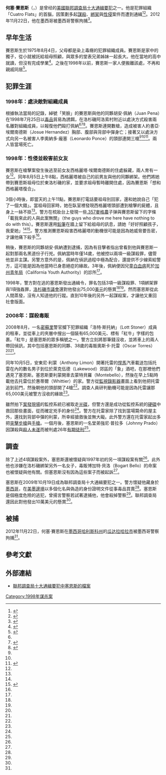 {{Infobox Person
| name               = 何塞·賽恩斯
| image_name         =
| image_caption      = 约瑟·赛恩斯
| birth_date         = {{Birth date and age|year=1975|month=8|day=4}}
| birth_place        = [[加利福尼亞州|加利福尼亞州]][[洛杉磯|洛杉磯]]
| nationality        = [[美國|美國]]籍
| charge             = [[謀殺|謀殺]]、[[綁架|綁架]]、[[性侵|性侵]]
| occupation         = 黑道組織首腦
| added_date         = 2009年10月19日
| number             = 492
}}
'''何塞·賽恩斯'''（{{lang|en|Jose Saenz}}，{{bd|1975年|8月4日}}）是曾经的[[美國|美國]][[聯邦調查局|聯邦調查局]][[美國聯邦調查局十大通緝要犯|十大通緝要犯]]之一。他是犯罪組織「Cuatro Flats」的首腦，因策劃多起[[謀殺|謀殺]]、[[綁架|綁架]]與[[性侵|性侵]]案件而遭到通緝<ref name="LAPD">{{citeweb |url=http://www.lapdonline.org/hollenbeck_most_wanted/most_wanted_view/12820 |title=Most Wanted Profile - Jose Luis Saenz |publisher=洛杉磯市警局 |language=en |date=2004 |accessdate=2010-05-10 |archive-date=2011-06-22 |archive-url=https://web.archive.org/web/20110622073437/http://www.lapdonline.org/hollenbeck_most_wanted/most_wanted_view/12820 |dead-url=no }}</ref><ref name="pressrelease">{{citeweb |url=http://www.fbi.gov/page2/oct09/fugitive_101909.html |title=Wanted for Murder, Kidnapping, and Rape |publisher=聯邦調查局 |language=en |date=2009-10-19 |accessdate=2010-05-14 |archive-date=2013-01-24 |archive-url=https://www.webcitation.org/6DtppuTcg?url=http://www.fbi.gov/news/stories/2009/october/fugitive_101909 |dead-url=no }}</ref>。2012年11月22日，他在墨西哥被墨西哥警察拘捕<ref name="A01">{{cite news|last=Alzaga|first=Ignacio|title=Cae en Guadalajara uno de los 10 más buscados por el FBI|url=http://www.milenio.com/cdb/doc/noticias2011/6f884837c88479918936c0bbeb866019|accessdate=23 November 2012|newspaper=[[Milenio|Milenio]]|date=23 November 2012|language=es|archive-date=2013-01-04|archive-url=https://archive.is/20130104172626/http://www.milenio.com/cdb/doc/noticias2011/6f884837c88479918936c0bbeb866019|dead-url=yes}}</ref>。

== 早年生活 ==
賽恩斯生於1975年8月4日，父母都是染上毒癮的犯罪組織成員。賽恩斯是家中的獨子，從小就被託給祖母照顧，與眾多的堂表兄弟姊妹一起長大。他在當地的高中就讀，但沒有完成學業<ref name="path">{{citeweb |first=Christine |last=Pelisek |url=http://www.sfweekly.com/2010-06-16/news/the-killer-of-his-daughter-s-mother-a-cunning-american-boy-becomes-a-mexican-cartel-soldier-and-east-l-a-executioner/1 |title=The Killer of His Daughter's Mother |publisher=舊金山週報 |language=en |date=2010-06-16 |accessdate=2010-07-11 |archive-date=2011-06-10 |archive-url=https://web.archive.org/web/20110610151228/http://www.sfweekly.com/2010-06-16/news/the-killer-of-his-daughter-s-mother-a-cunning-american-boy-becomes-a-mexican-cartel-soldier-and-east-l-a-executioner/1/ |dead-url=no }}</ref>。之後在1998年以前，賽恩斯一家人便搬離該處，不再和親戚同居<ref name="developments">{{citeweb |url=http://pqasb.pqarchiver.com/latimes/access/32883299.html?dids=32883299:32883299&FMT=ABS&FMTS=ABS:FT&type=current&date=Aug+13%2C+1998&author=&pub=Los+Angeles+Times&desc=NEWS+IN+BRIEF%3A+A+summary+of+developments+across+Los+Angeles+County%3B+Community+News+File+%2F+Boyle+Heights%3B+Double+Murder+Suspect+Sought+in+Rape%2C+Slaying+of+Ex-Girlfriend&pqatl=google |title=A summary of developments across Los Angeles County; Community News File / Boyle Heights; Double Murder Suspect Sought in Rape, Slaying of Ex-Girlfriend |publisher=[[洛杉磯時報|洛杉磯時報]] |language=en |date=1998-08-13 |format=付費 |accessdate=2010-05-14 |archive-date=2012-11-02 |archive-url=https://web.archive.org/web/20121102063411/http://pqasb.pqarchiver.com/latimes/access/32883299.html?dids=32883299:32883299&FMT=ABS&FMTS=ABS:FT&type=current&date=Aug+13,+1998&author=&pub=Los+Angeles+Times&desc=NEWS+IN+BRIEF:+A+summary+of+developments+across+Los+Angeles+County%3B+Community+News+File+%2F+Boyle+Heights%3B+Double+Murder+Suspect+Sought+in+Rape,+Slaying+of+Ex-Girlfriend&pqatl=google |dead-url=no }}</ref>。

== 犯罪生涯 ==
=== 1998年：處決敵對組織成員 ===
根據執法當局的記錄，綽號「笑臉」的賽恩斯與他的同夥胡安·佩納（Juan Pena）在1998年7月25日以[[毒品|毒品]]貿易為誘餌，在洛杉磯阿洛索村附近以處決方式殺害兩名離對組織成員，以報復他們毆打佩納<ref name="path"/><ref name="notorious">{{citeweb |first=Richard |last=Winton |url=http://latimesblogs.latimes.com/lanow/2009/10/notorious-east-la-gang-member-added-to-fbi-most-wanted-list.html |title=Notorious Los Angeles gang member added to FBI Most Wanted list |publisher=洛杉磯時報 |language=en |date=2009-10-20 |accessdate=2010-05-14 |archive-date=2009-10-23 |archive-url=https://web.archive.org/web/20091023024456/http://latimesblogs.latimes.com/lanow/2009/10/notorious-east-la-gang-member-added-to-fbi-most-wanted-list.html |dead-url=no }}</ref><ref name="mostwanted">{{citeweb |first=Richard |last=Winton |url=http://articles.latimes.com/2009/oct/21/local/me-most-wanted21 |title=FBI adds L.A. gang member to 10 Most Wanted list |publisher=洛杉磯時報 |language=en |date=2009-10-21 |accessdate=2010-05-10 |archive-date=2010-06-15 |archive-url=https://web.archive.org/web/20100615213446/http://articles.latimes.com/2009/oct/21/local/me-most-wanted21 |dead-url=no }}</ref>。賽恩斯連開數槍，造成被害人約書亞·埃爾南德斯（Josue Hernandez）胸部、腹部與背部中彈身亡；接著又以處決方式向另一名被害人李奧納多·龐塞（Leonardo Ponce）的頭部連開三槍<ref name="path"/><ref name="developments"/><ref name="motion">{{citeweb |url=http://cityclerk.lacity.org/lacityclerkconnect/index.cfm?fa=ccfi.viewrecord&cfnumber=08-0010-S36 |title=Council File: 08-0010-S36 |publisher=洛杉磯法院檔案管理系統 |language=en |date=2009-05-14 |accessdate=2009-05-18 |archive-date=2011-09-27 |archive-url=https://web.archive.org/web/20110927154416/http://cityclerk.lacity.org/lacityclerkconnect/index.cfm?fa=ccfi.viewrecord&cfnumber=08-0010-S36 |dead-url=no }}</ref>。兩人皆當場死亡。

=== 1998年：性侵並殺害前女友 ===
賽恩斯在槍擊案發生後逃至前女友西格麗塔·埃爾南德斯的住處躲藏，兩人育有一女<ref name="mostwanted"/>。同年8月5日上午8點，西格麗塔被自己的前男友與他的同夥綁架。他們將她帶到賽恩斯祖母位於東洛杉磯的家，並要求祖母暫時離開住處，因為賽恩斯「想和西格麗塔復合」。

3個小時後，即當天的上午11點，賽恩斯打電話要祖母別回家，還和她說自己「犯了一個大錯」。當祖母回家時，她在臥室裡發現西格麗塔頭部遭到槍擊的屍體，且身上一絲不掛<ref name="path"/>。警方在梳妝台上發現一些[[.357麥格農|.357麥格農]]子弹與賽恩斯留下的字條「載我來此的人與此案無關」（the guys who drove me here have nothing to do with this）。賽恩斯還用[[鉛筆|鉛筆]]在牆上留下給祖母的訊息，請她「好好照顧孩子，我愛她」<ref name="path"/><ref name="CNN">{{citeweb |first=Kara |last=Finnstrom |url=http://edition.cnn.com/2009/CRIME/10/19/california.fbi.ten.most.wanted/index.html |title=Gang member latest to join FBI's Ten Most Wanted Fugitives list |publisher=[[有線電視新聞網|有線電視新聞網]] |language=en |date=2009-10-20 |accessdate=2010-05-14 |archive-date=2010-02-10 |archive-url=https://web.archive.org/web/20100210094632/http://edition.cnn.com/2009/CRIME/10/19/california.fbi.ten.most.wanted/index.html |dead-url=no }}</ref>。警方推測賽恩斯殺害西格麗塔的動機很可能是因為她威脅要告密，才讓他痛下殺手<ref name="path"/>。

稍後，賽恩斯的同夥胡安·佩納遭到逮捕，因為有目擊者指出曾看到他與賽恩斯一起對那兩名黑道份子行兇。佩納當時年僅14歲，他被控以兩項一級謀殺罪，儘管他並非主謀。另警方意外的是，佩納在偵訊過程中極為配合，還提供不少線索給警方，這可能是因為他當時已身患絕症的緣故。3年後，佩納便因兒童[[白血病|白血病]]死於[[加州青年局|加州青年局]]（California Youth Authority）的診所<ref name="path"/>。

1998年，警方對在逃的塞恩斯發出通緝令，罪名包括3項一級謀殺罪、1項綁架罪與1項強姦罪，[[洛杉磯市議會|洛杉磯市議會]]還對他發出75,000[[美元|美元]]的懸賞<ref name="notorious"/><ref name="motion"/>。然而塞恩斯從此人間蒸發，沒有人知道他的行蹤。直到10年後的另外一起謀殺案，才讓他又重回社會版面。

=== 2008年：謀殺毒販 ===
2008年8月，一名[[密蘇里州|密蘇里]]警官攔下犯罪組織「洛特·斯托納」（Lott Stoner）成員的租車，並從車上的夾層中搜出一個裝有65,000美元、標有「紅牛」字樣的包裹。「紅牛」是塞恩斯的眾多稱號之一。警方立刻將那筆錢沒收，並將車上的兩人帶回偵訊，其中包括塞恩斯的同夥、38歲的毒販奧斯卡·托雷（Oscar Torres）<ref name="path"/><ref name="mostwanted"/>。

同年10月5日，安東尼·利蒙（Anthony Limon）開著托雷的[[悍馬_(民用汽車)|悍馬]]汽車載送包括托雷在內的數名男子到位於萊克伍德（Lakewood）郊區的「象」酒吧，在那裡他們遇見了塞恩斯。塞恩斯要利蒙開車去蒙特貝羅（Montebello），然後在早上5點時載他去托雷位於惠蒂爾（Whittier）的家。警方從[[監視錄影器|監視錄影器]]畫面上看到他把托雷追到前門，然後朝他的頭部開了4槍<ref name="notorious"/>。調查人員研判動機可能是因為托雷讓那65,000美元被警方沒收的緣故<ref name="path"/>。

雖然拍下[[案發現場|案發現場]]的監控系統已被取走[[光碟|光碟]]，但警方還是成功從監控系統的[[硬碟|硬碟]]中救回那些畫面，從而確定兇手的身份<ref name="path"/>。警方在托雷家除了找到當場斃命的屋主外，還找到背部中彈的利蒙，所幸經搶救後並無大礙。此外警方還在托雷家起出多把[[突擊步槍|突擊步槍]]與[[手槍|手槍]]。一個月後，塞恩斯的一名堂弟強尼·普拉多（Johnny Prado）因謀殺與[[殺人未遂|殺人未遂]]而被判處26年[[有期徒刑|有期徒刑]]<ref name="path"/>。

== 調查 ==
除了上述4項謀殺案外，塞恩斯還被懷疑與1997年初的另一項謀殺案有關<ref name="developments"/>。此外他也涉嫌在洛杉磯綁架另外一名女子，毒販博加特·貝洛（Bogart Bello）的命案也被懷疑與他有關。但塞恩斯沒有因為這些案子而被起訴<ref name="path"/>。

塞恩斯在2009年10月19日成為聯邦調查局十大通緝要犯之一。警方懷疑他藏身於[[墨西哥|墨西哥]]，在[[美墨邊境|美墨邊境]]以多個化名與偽造的身份證明文件從事毒品買賣<ref name="pressrelease"/>。塞恩斯是個極度危險的逃犯，曾揚言警察若試著逮捕他，他會殺掉警察<ref name="developments"/>。聯邦調查局還因此對他發出10萬美元的懸賞<ref name="pressrelease"/>。

==被捕==
2012年11月22日，何塞·賽恩斯在[[墨西哥|墨西哥]][[哈利斯科州|哈利斯科州]]的[[瓜达拉哈拉_(墨西哥)|瓜达拉哈拉市]]被墨西哥警察拘捕<ref name="A01"></ref>。

== 參考文獻 ==
{{reflist|2}}

== 外部連結 ==
* [http://www.fbi.gov/wanted/topten/fugitives/saenz_jl.htm 聯邦調查局十大通緝要犯中塞恩斯的檔案] {{Wayback|url=http://www.fbi.gov/wanted/topten/fugitives/saenz_jl.htm |date=20100722162801 }}{{en}}
{{DEFAULTSORT:Saenz, Jose Luis}}

[[Category:1998年谋杀案|Category:1998年谋杀案]]